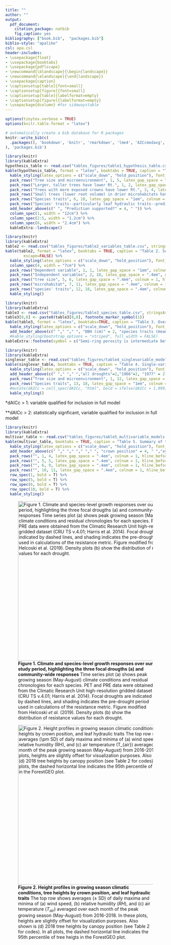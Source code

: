 ```yaml
---
title: ""
author: ""
output:
  pdf_document:
    citation_package: natbib
    fig_caption: yes
bibliography: ["book.bib",  "packages.bib"]
biblio-style: "apalike"
csl: apa.csl
header-includes:
- \usepackage{float}
- \usepackage{booktabs}
- \usepackage{pdflscape}
- \newcommand{\blandscape}{\begin{landscape}}
- \newcommand{\elandscape}{\end{landscape}}
- \usepackage{caption}
- \captionsetup[table]{font=small}
- \captionsetup[figure]{font=small}
- \captionsetup[table]{labelformat=empty}
- \captionsetup[figure]{labelformat=empty}
- \usepackage{dcolumn} #for sidewaystable
---
```


```r
options(tinytex.verbose = TRUE)
options(knitr.table.format = "latex")
```

```r
# automatically create a bib database for R packages
knitr::write_bib(c(
  .packages(), 'bookdown', 'knitr', 'rmarkdown', 'lme4', 'AICcmodavg', 'car', 'piecewiseSEM', 'MuMIn', 'stringr', 'dplyr', 'ggplot2', 'devtools', 'rgdal', 'broom', 'sf', 'ggthemes', 'rgeos', 'RCurl', 'readxl', 'pointRes', 'dplR', 'data.table', 'tools', 'reshape2', 'kableExtra', 'raster', 'elevatr', 'dynatopmodel', 'grid', 'gridExtra', 'ggstance', 'Hmisc', 'magrittr', 'ggpubr'
), 'packages.bib')
```


```r
library(knitr)
library(kableExtra)
hypothesis_table <- read.csv("tables_figures/table1_hypothesis_table.csv", stringsAsFactors = FALSE, check.names = FALSE)
kable(hypothesis_table, format = "latex", booktabs = TRUE, caption = "Table 1. Summary of hypotheses, corresponding specific predictions, and results. We count predictions as fully supported ('yes') when the response is signficant in single-variable tests (Table 4) and included in all top full models and as partially supported ('(yes)') or rejected ('(no)') when the direction of response consistently matched the prediction but the effect was not significant in all models.") %>%
  kable_styling(latex_options = c("scale_down", "hold_position"), font_size = 8.5, protect_latex = TRUE) %>%
  pack_rows("Tree size and microenvironment", 1, 5, latex_gap_space = "1em", colnum = 1, hline_before = FALSE) %>%
  pack_rows("Larger, taller trees have lower Rt.", 1, 2, latex_gap_space = "1em", colnum = 1, hline_before = FALSE, bold = FALSE, italic = TRUE) %>%
  pack_rows("Trees with more exposed crowns have lower Rt.", 3, 4, latex_gap_space = "1em", colnum = 1, hline_before = FALSE, bold = FALSE, italic = TRUE) %>%
  pack_rows("Small trees (lower root volume) in drier microhabitats have lower Rt.", 5, 5, latex_gap_space = "1em", colnum = 1, hline_before = FALSE, bold = FALSE, italic = TRUE) %>%
  pack_rows("Species traits", 6, 10, latex_gap_space = "1em", colnum = 1, hline_before = FALSE) %>%
  pack_rows("Species' traits--particularly leaf hydraulic traits--predict Rt.", 6, 10, latex_gap_space = "1em", colnum = 1, hline_before = FALSE, bold = FALSE, italic = TRUE) %>%
  add_header_above(c(" ", "Prediction supported?" = 4, " ")) %>%
  column_spec(1, width = "12cm") %>%
  column_spec(2:5, width = "1.2cm") %>%
  column_spec(6, width = "2.4cm") %>%
  kableExtra::landscape()
```

\clearpage

```r
library(knitr)
library(kableExtra)
table2 <- read.csv("tables_figures/table2_variables_table.csv", stringsAsFactors = FALSE, check.names = FALSE)
kable(table2, format = "latex", booktabs = TRUE, caption = "Table 2. Summary of variables.", 
        escape=FALSE) %>%
  kable_styling(latex_options = c("scale_down", "hold_position"), font_size = 10, protect_latex = TRUE) %>%
  column_spec(4, width = "7cm") %>%
  pack_rows("Dependent variable", 1, 1, latex_gap_space = "1em", colnum = 1, hline_before = FALSE) %>%
  pack_rows("Independent variables", 2, 18, latex_gap_space = ".4em", colnum = 1, hline_before = FALSE) %>%
  pack_rows("tree size", 5, 6, latex_gap_space = ".4em", colnum = 1, hline_before = FALSE, bold = FALSE, italic = TRUE) %>%
  pack_rows("microhabitat", 7, 11, latex_gap_space = ".4em", colnum = 1, hline_before = FALSE, bold = FALSE, italic = TRUE) %>%
  pack_rows("species' traits", 12, 18, latex_gap_space = ".4em", colnum = 1, hline_before = FALSE, bold = FALSE, italic = TRUE) %>%
  kable_styling()
```
\clearpage

```r
library(knitr)
library(kableExtra)
table3 <- read.csv("tables_figures/table3_species_table.csv", stringsAsFactors = FALSE, check.names = FALSE)
table3[8,8] <- paste0(table3[8,8], footnote_marker_symbol(1))
kable(table3, format = "latex", booktabs=TRUE, caption = "Table 3. Overview of analyzed species, listed in order of their relative contributions to woody stem productivity ($ANPP_{stem}$) in the plot, along with numbers and sizes sampled, and species traits. Variable abbreviations are as in Table 2.", escape=FALSE) %>%
  kable_styling(latex_options = c("scale_down", "hold_position"), font_size = 8.5, protect_latex = TRUE) %>%
  add_header_above(c(" "," "," ", "DBH (cm)" = 2, "species traits (mean +/- sd)" = 5)) %>%
  #kable_styling(bootstrap_options = "striped", full_width = FALSE)
kableExtra::footnote(symbol = c("Semi-ring porosity is intermediate between ring and diffuse. We group it with diffuse-porous species for more even division of species between categories."), footnote_as_chunk = FALSE)
```



\clearpage
```r
library(knitr)
library(kableExtra)
singlevar_table <- read.csv("tables_figures/table4_singlevariable_models.csv", stringsAsFactors = FALSE, check.names = FALSE) #note: this table is a rearranged version of `tested_traits_all.csv`.
kable(singlevar_table, booktabs = TRUE, caption = "Table 4. Single-variable tests of hypothesized drivers of drought resistance. Models including each variable were compared to corresponding null models. dAIC is the AICc of the null model minus that of the model including the variable (thus, dAICc>2 indicates that the variable significantly improves the model). Variable abbreviations are as in Table 2.", format = 'latex', escape = FALSE) %>%
  kable_styling(latex_options = c("scale_down", "hold_position"), font_size = 12, protect_latex = TRUE) %>%
  add_header_above(c(" "," "," ","all droughts"=2,"1966"=2, "1977" = 2, "1999" = 2)) %>%
  pack_rows("Tree size and microenvironment", 1, 12, latex_gap_space = "1em", colnum = 3, hline_before = FALSE) %>%
  pack_rows("Species traits", 13, 18, latex_gap_space = "1em", colnum = 3, hline_before = FALSE) %>%
  #mutate(dAICc = cell_spec(dAICc, "html", bold = ifelse(dAICc > 1.999, TRUE, FALSE))) %>%  #trying to put sig values in bold, but this doen't work
  kable_styling()
```
*dAICc > 1: variable qualified for inclusion in full model

**dAICc > 2: statistically signficant, variable qualified for inclusion in full model

\clearpage
```r
library(knitr)
library(kableExtra)
multivar_table <- read.csv("tables_figures/table5_multivariable_models.csv", stringsAsFactors = FALSE, check.names = FALSE) #note: this table is a rearranged version of `tested_traits_best_coeff.csv`.
kable(multivar_table, booktabs = TRUE, caption = "Table 5. Summary of top full models for each drought instance. Models are ranked by AICc, and we show all models whose AICc value falls within 1.0 (dAICc<1) of the best model (bold).", format = 'latex', escape = FALSE) %>%
  kable_styling(latex_options = c("scale_down", "hold_position"), font_size = 12, protect_latex = TRUE) %>%
  add_header_above(c(" "," "," "," "," ", "crown position" = 4, " ","xylem porosity" = 2," ", " ")) %>%
  pack_rows("", 1, 4, latex_gap_space = ".4em", colnum = 1, hline_before = FALSE) %>%
  pack_rows("", 5, 5, latex_gap_space = ".4em", colnum = 1, hline_before = FALSE) %>%
  pack_rows("", 6, 9, latex_gap_space = ".4em", colnum = 1, hline_before = FALSE) %>%
  pack_rows("", 10, 11, latex_gap_space = ".4em", colnum = 1, hline_before = FALSE) %>%
  row_spec(1, bold = T) %>%
  row_spec(5, bold = T) %>%
  row_spec(6, bold = T) %>%
  row_spec(10, bold = T) %>%
  kable_styling()
```

\newpage

![**Figure 1. Climate and species-level growth responses over our study period, highlighting the three focal drougths (a) and community-wide responses** Time series plot (a) shows peak growing season (May-August) climate conditions and residual chronologies for each species. PET and PRE data were obtained from the Climatic Research Unit high-resolution gridded dataset (CRU TS v.4.01; Harris et al. 2014). Focal droughts are indicated by dashed lines, and shading indicates the pre-drought period used in calculations of the resistance metric. Figure modified from Helcoski *et al.* (2019). Density plots (b) show the distribution of resistance values for each drought.](tables_figures/Figure1.png){width=500px}


![**Figure 2. Height profiles in growing season climatic conditions, tree heights by crown position, and leaf hydraulic traits** The top row shows averages ($\pm$ SD) of daily maxima and minima of (a) wind speed, (b) relative humidity ($RH$), and (c) air temperature ($T_{air}$) averaged over each month of the peak growing season (May-August) from 2016-2018. In these plots, heights are slightly offset for visualization purposes. Also shown is (d) 2018 tree heights by canopy position (see Table 2 for codes). In all plots, the dashed horizontal line indicates the 95th percentile of tree heigts in the ForestGEO plot.](tables_figures/Figure2.png){width=500px}